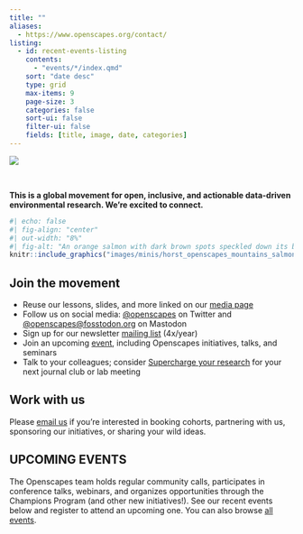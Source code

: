 ```yaml
---
title: ""
aliases: 
  - https://www.openscapes.org/contact/
listing:
  - id: recent-events-listing
    contents:
      - "events/*/index.qmd"
    sort: "date desc"
    type: grid
    max-items: 9
    page-size: 3
    categories: false
    sort-ui: false
    filter-ui: false
    fields: [title, image, date, categories]
---
```


::: {.column-screen}
![](images/banner_imgs/text_banners/connect_with_us_banner.png) 

<br>

::: {.white-div}
::: {.medium-body-text .center-text}
**This is a global movement for open, inclusive, and actionable data-driven environmental research. We're excited to connect.**
:::

::: {.medium-body-text .center-text}
:::

```r
#| echo: false
#| fig-align: "center"
#| out-width: "8%"
#| fig-alt: "An orange salmon with dark brown spots speckled down its back."
knitr::include_graphics("images/minis/horst_openscapes_mountains_salmon.png")
```

## Join the movement

- Reuse our lessons, slides, and more linked on our [media page](media.qmd)
- Follow us on social media: [\@openscapes](https://twitter.com/openscapes) on Twitter and [\@openscapes@fosstodon.org](https://fosstodon.org/@openscapes) on Mastodon
- Sign up for our newsletter [mailing list](https://docs.google.com/forms/d/e/1FAIpQLSdgVXRp3V-w94GPWkR31RUfyBl37EphdQSlCOcnyeNlf8OLWw/viewform) (4x/year)
- Join an upcoming [event](events.qmd), including Openscapes initiatives, talks, and seminars
- Talk to your colleagues; consider [Supercharge your research](https://openscapes.github.io/supercharge-research/) for your next journal club or lab meeting

<!---TODO Move to Approach Guide
We tweet about Openscapes news and events, amplify Openscapes Champions, and sporadically retweet other awesome things going on around environmental open data science. Tag us in your tweets about your open data science wins and challenges and we'll retweet!
--->

## Work with us

Please [email us](mailto:hello@openscapes.org) if you're interested in booking cohorts, partnering with us, sponsoring our initiatives, or sharing your wild ideas.

<!---For Approach Guide? 
## Amplify through media and events

In your next presentations and publications, include a slide or sentence about open data science --- what you have done and/or why it's important. You're welcome to use/remix slides from our [presentations](media.qmd).

As you plan department seminar series, conferences, or webinar series, consider inviting Openscapes or others from the open data science community as a speaker!
--->


:::
:::


::: {.column-screen}
::: {.light-gray-div}
::: {.blue-underline .center-text}
# **UPCOMING EVENTS**
:::

The Openscapes team holds regular community calls, participates in conference talks, webinars, and organizes opportunities through the Champions Program (and other new initiatives!). See our recent events below and register to attend an upcoming one. You can also browse [all events](events.qmd). 

<br>

::: {#recent-events-listing}
:::
:::
:::